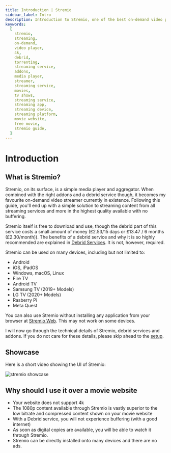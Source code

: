 ```yaml
---
title: Introduction | Stremio
sidebar_label: Intro
description: Introduction to Stremio, one of the best on-demand video players available.
keywords:
  [
    stremio,
    streaming,
    on-demand,
    video player,
    4k,
    debrid,
    torrenting,
    streaming service,
    addons,
    media player,
    streamer,
    streaming service,
    movies,
    tv shows,
    streaming service,
    streaming app,
    streaming device,
    streaming platform,
    movie website,
    free movie,
    stremio guide,
  ]
---
```


# Introduction

## What is Stremio?

Stremio, on its surface, is a simple media player and aggregator.
When combined with the right addons and a debrid service though, it becomes my favourite on-demand video streamer currently in existence.
Following this guide, you'll end up with a simple solution to streaming content from all streaming services and more in the highest quality available with no buffering.

Stremio itself is free to download and use, though the debrid part of this service costs a small amount of money (£2.53/15 days or £13.47 / 6 months (£2.30/month)).
The benefits of a debrid service and why it is so highly recommended are explained in [Debrid Services](technical-details#debrid-services).
It is not, however, required.

Stremio can be used on many devices, including but not limited to:

- Android
- iOS, iPadOS
- Windows, macOS, Linux
- Fire TV
- Android TV
- Samsung TV (2019+ Models)
- LG TV (2020+ Models)
- Rasberry Pi 
- Meta Quest

You can also use Stremio without installing any application from your browser at [Stremio Web](https://web.stremio.com/).
This may not work on some devices.

I will now go through the technical details of Stremio, debrid services and addons. 
If you do not care for these details, please skip ahead to the [setup](setup).

## Showcase

Here is a short video showing the UI of Stremio:

![stremio showcase](./img/stremio_showcase.gif)

## Why should I use it over a movie website

- Your website does not support 4k
- The 1080p content available through Stremio is vastly superior to the low bitrate and compressed content shown on your movie website
- With a Debrid service, you will not experience buffering (with a good internet)
- As soon as digital copies are available, you will be able to watch it through Stremio.
- Stremio can be directly installed onto many devices and there are no ads.
